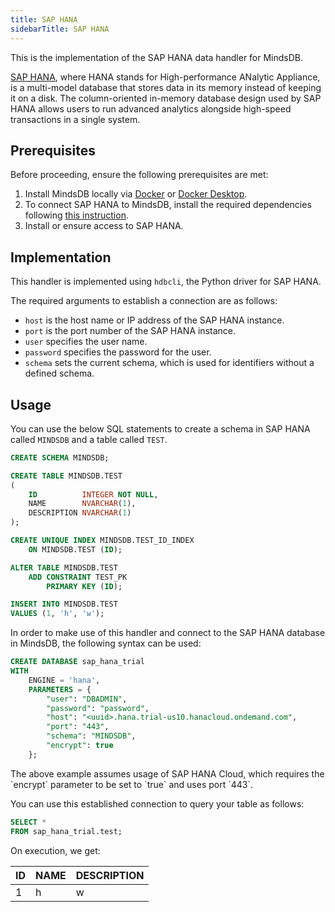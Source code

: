 ```yaml
---
title: SAP HANA
sidebarTitle: SAP HANA
---
```


This is the implementation of the SAP HANA data handler for MindsDB.

[SAP HANA](https://www.sap.com/products/technology-platform/hana/what-is-sap-hana.html), where HANA stands for High-performance ANalytic Appliance, is a multi-model database that stores data in its memory instead of keeping it on a disk. The column-oriented in-memory database design used by SAP HANA allows users to run advanced analytics alongside high-speed transactions in a single system.

## Prerequisites

Before proceeding, ensure the following prerequisites are met:

1. Install MindsDB locally via [Docker](/setup/self-hosted/docker) or [Docker Desktop](/setup/self-hosted/docker-desktop).
2. To connect SAP HANA to MindsDB, install the required dependencies following [this instruction](/setup/self-hosted/docker#install-dependencies).
3. Install or ensure access to SAP HANA.

## Implementation

This handler is implemented using `hdbcli`, the Python driver for SAP HANA.

The required arguments to establish a connection are as follows:

* `host` is the host name or IP address of the SAP HANA instance.
* `port` is the port number of the SAP HANA instance.
* `user` specifies the user name.
* `password` specifies the password for the user.
* `schema` sets the current schema, which is used for identifiers without a defined schema.

## Usage

You can use the below SQL statements to create a schema in SAP HANA called `MINDSDB` and a table called `TEST`.

```sql
CREATE SCHEMA MINDSDB;

CREATE TABLE MINDSDB.TEST
(
    ID          INTEGER NOT NULL,
    NAME        NVARCHAR(1),
    DESCRIPTION NVARCHAR(1)
);

CREATE UNIQUE INDEX MINDSDB.TEST_ID_INDEX
    ON MINDSDB.TEST (ID);

ALTER TABLE MINDSDB.TEST
    ADD CONSTRAINT TEST_PK
        PRIMARY KEY (ID);

INSERT INTO MINDSDB.TEST
VALUES (1, 'h', 'w');
```

In order to make use of this handler and connect to the SAP HANA database in MindsDB, the following syntax can be used:

```sql
CREATE DATABASE sap_hana_trial
WITH
    ENGINE = 'hana',
    PARAMETERS = {
        "user": "DBADMIN",
        "password": "password",
        "host": "<uuid>.hana.trial-us10.hanacloud.ondemand.com",
        "port": "443",
        "schema": "MINDSDB",
        "encrypt": true
    };
```

<Note>
The above example assumes usage of SAP HANA Cloud, which requires the `encrypt` parameter to be set to `true` and uses port `443`.
</Note>

You can use this established connection to query your table as follows:

```sql
SELECT *
FROM sap_hana_trial.test;
```

On execution, we get:

| ID  | NAME | DESCRIPTION |
| --- | ---- | ----------- |
| 1   | h    | w           |

